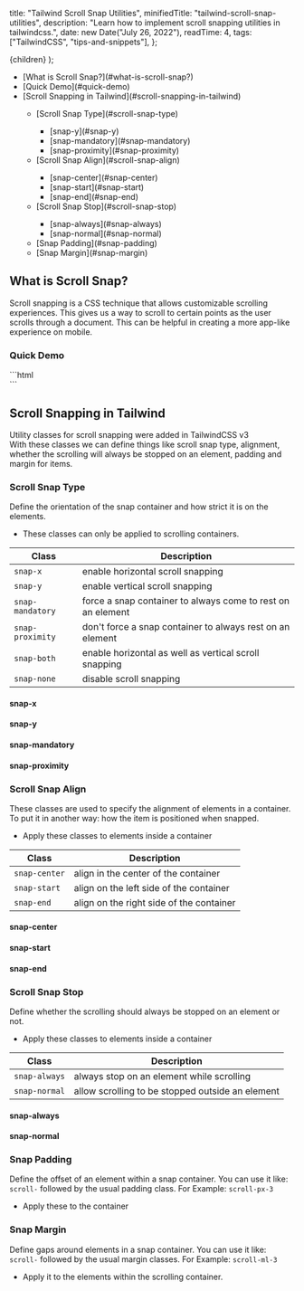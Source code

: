 
  title: "Tailwind Scroll Snap Utilities",
  minifiedTitle: "tailwind-scroll-snap-utilities",
  description:
    "Learn how to implement scroll snapping utilities in tailwindcss.",
  date: new Date("July 26, 2022"),
  readTime: 4,
  tags: ["TailwindCSS", "tips-and-snippets"],
};

  <ArticleLayout meta={meta}>{children}</ArticleLayout>
);

<TableOfContents>
  <ul>
    <li>[What is Scroll Snap?](#what-is-scroll-snap?)</li>
    <li>[Quick Demo](#quick-demo)</li>
    <li>[Scroll Snapping in Tailwind](#scroll-snapping-in-tailwind)</li>
    <ul>
      <li>[Scroll Snap Type](#scroll-snap-type)</li>
      <ul>
        <li>[snap-y](#snap-y)</li>
        <li>[snap-mandatory](#snap-mandatory)</li>
        <li>[snap-proximity](#snap-proximity)</li>
      </ul>
      <li>[Scroll Snap Align](#scroll-snap-align)</li>
      <ul>
        <li>[snap-center](#snap-center)</li>
        <li>[snap-start](#snap-start)</li>
        <li>[snap-end](#snap-end)</li>
      </ul>
      <li>[Scroll Snap Stop](#scroll-snap-stop)</li>
      <ul>
        <li>[snap-always](#snap-always)</li>
        <li>[snap-normal](#snap-normal)</li>
      </ul>
      <li>[Snap Padding](#snap-padding)</li>
      <li>[Snap Margin](#snap-margin)</li>
    </ul>

  </ul>
</TableOfContents>

## What is Scroll Snap? <a name="what-is-scroll-snap?"></a>

Scroll snapping is a CSS technique that allows customizable scrolling experiences.
This gives us a way to scroll to certain points as the user scrolls through a document.
This can be helpful in creating a more app-like experience on mobile.

### Quick Demo <a name="quick-demo"></a>

<Component1 />
```html
<div class="snap-x w-full justify-start flex gap-5 overflow-x-auto">
  <div class="snap-center flex-shrink-0 rounded-md bg-cover bg-primary w-60 h-72"></div>
  <div class="snap-center flex-shrink-0 rounded-md bg-cover bg-primary/90 w-60 h-72"></div>
  <div class="snap-center flex-shrink-0 rounded-md bg-cover bg-primary/80 w-60 h-72"></div>
  <div class="snap-center flex-shrink-0 rounded-md bg-cover bg-primary/70 w-60 h-72"></div>
  <div class="snap-center flex-shrink-0 rounded-md bg-cover bg-primary/60 w-60 h-72"></div>
  <div class="snap-center flex-shrink-0 rounded-md bg-cover bg-primary/50 w-60 h-72"></div>
  <div class="snap-center flex-shrink-0 rounded-md bg-cover bg-primary/40 w-60 h-72"></div>
  <div class="snap-center flex-shrink-0 rounded-md bg-cover bg-secondary w-60 h-72"></div>
  <div class="snap-center flex-shrink-0 rounded-md bg-cover bg-secondary/90 w-60 h-72"></div>
  <div class="snap-center flex-shrink-0 rounded-md bg-cover bg-secondary/80 w-60 h-72"></div>
  <div class="snap-center flex-shrink-0 rounded-md bg-cover bg-secondary/70 w-60 h-72"></div>
  <div class="snap-center flex-shrink-0 rounded-md bg-cover bg-secondary/60 w-60 h-72"></div>
  <div class="snap-center flex-shrink-0 rounded-md bg-cover bg-secondary/50 w-60 h-72"></div>
  <div class="snap-center flex-shrink-0 rounded-md bg-cover bg-secondary/40 w-60 h-72"></div>
</div>
```

## Scroll Snapping in Tailwind <a name="scroll-snapping-in-tailwind"></a>

Utility classes for scroll snapping were added in TailwindCSS v3  
With these classes we can define things like scroll snap type, alignment, whether the scrolling will always be stopped on an element, padding and margin for items.

### Scroll Snap Type <a name="scroll-snap-type"></a>

Define the orientation of the snap container and how strict it is on the elements.

- These classes can only be applied to scrolling containers.

| Class            | Description                                                 |
| ---------------- | ----------------------------------------------------------- |
| `snap-x`         | enable horizontal scroll snapping                           |
| `snap-y`         | enable vertical scroll snapping                             |
| `snap-mandatory` | force a snap container to always come to rest on an element |
| `snap-proximity` | don't force a snap container to always rest on an element   |
| `snap-both`      | enable horizontal as well as vertical scroll snapping       |
| `snap-none`      | disable scroll snapping                                     |

#### snap-x <a name="snap-x"></a>

<Component1 />

#### snap-y <a name="snap-y"></a>

<Component2 />

#### snap-mandatory <a name="snap-mandatory"></a>

<Component3 />

#### snap-proximity <a name="snap-proximity"></a>

<Component4 />

### Scroll Snap Align <a name="scroll-snap-align"></a>

These classes are used to specify the alignment of elements in a container.
To put it in another way: how the item is positioned when snapped.

- Apply these classes to elements inside a container

| Class         | Description                              |
| ------------- | ---------------------------------------- |
| `snap-center` | align in the center of the container     |
| `snap-start`  | align on the left side of the container  |
| `snap-end`    | align on the right side of the container |

#### snap-center <a name="snap-center"></a>

<Component5 position="snap-center" />

#### snap-start <a name="snap-start"></a>

<Component5 position="snap-start" />

#### snap-end <a name="snap-end"></a>

<Component5 position="snap-end" />

### Scroll Snap Stop <a name="scroll-snap-stop"></a>

Define whether the scrolling should always be stopped on an element or not.

- Apply these classes to elements inside a container

| Class         | Description                                      |
| ------------- | ------------------------------------------------ |
| `snap-always` | always stop on an element while scrolling        |
| `snap-normal` | allow scrolling to be stopped outside an element |

#### snap-always <a name="snap-always"></a>

<Component6 stop="snap-always" />

#### snap-normal <a name="snap-normal"></a>

<Component6 stop="snap-normal" />

### Snap Padding <a name="snap-padding"></a>

Define the offset of an element within a snap container.
You can use it like: `scroll-` followed by the usual padding class.
For Example: `scroll-px-3`

- Apply these to the container

<Component7 />

### Snap Margin <a name="snap-margin"></a>

Define gaps around elements in a snap container.
You can use it like: `scroll-` followed by the usual margin classes.
For Example: `scroll-ml-3`

- Apply it to the elements within the scrolling container.

<Component8 />
